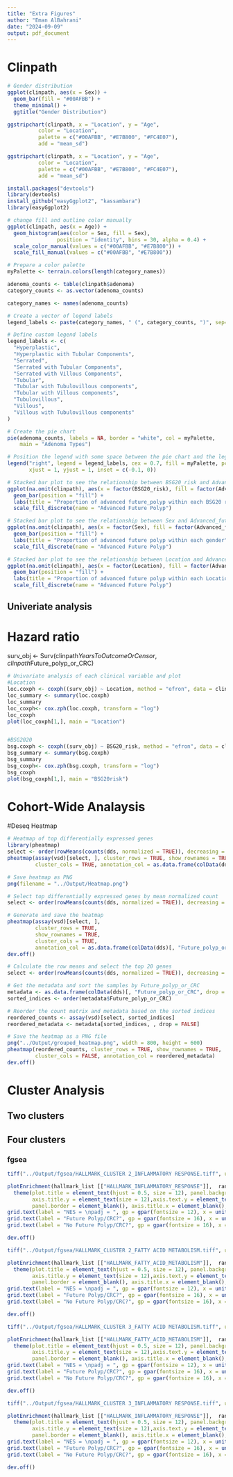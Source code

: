 ---
title: "Extra Figures"
author: "Eman AlBahrani"
date: "2024-09-09"
output: pdf_document
---

# Clinpath 

```{r Gender}

# Gender distribution
ggplot(clinpath, aes(x = Sex)) + 
  geom_bar(fill = "#00AFBB") + 
  theme_minimal() + 
  ggtitle("Gender Distribution")

```


```{r Location by age jitterplot}


ggstripchart(clinpath, x = "Location", y = "Age",
          color = "Location",
          palette = c("#00AFBB", "#E7B800", "#FC4E07"),
          add = "mean_sd")

```



```{r Location jitterplot}


ggstripchart(clinpath, x = "Location", y = "Age",
          color = "Location",
          palette = c("#00AFBB", "#E7B800", "#FC4E07"),
          add = "mean_sd")

```


```{r Histogram libraries}

install.packages("devtools")
library(devtools)
install_github("easyGgplot2", "kassambara")
library(easyGgplot2)


```

```{r Age histogram}

# change fill and outline color manually 
ggplot(clinpath, aes(x = Age)) +
  geom_histogram(aes(color = Sex, fill = Sex), 
                position = "identity", bins = 30, alpha = 0.4) +
  scale_color_manual(values = c("#00AFBB", "#E7B800")) +
  scale_fill_manual(values = c("#00AFBB", "#E7B800"))
```


```{r pie chart adenoma}
# Prepare a color palette
myPalette <- terrain.colors(length(category_names))

adenoma_counts <- table(clinpath$adenoma)
category_counts <- as.vector(adenoma_counts)

category_names <- names(adenoma_counts)

# Create a vector of legend labels
legend_labels <- paste(category_names, " (", category_counts, ")", sep="")

# Define custom legend labels
legend_labels <- c(
  "Hyperplastic",
  "Hyperplastic with Tubular Components",
  "Serrated",
  "Serrated with Tubular Components",
  "Serrated with Villous Components",
  "Tubular",
  "Tubular with Tubulovillous components",
  "Tubular with Villous components",
  "Tubulovillous",
  "Villous",
  "Villous with Tubulovillous components"
)

# Create the pie chart
pie(adenoma_counts, labels = NA, border = "white", col = myPalette,
    main = "Adenoma Types")

# Position the legend with some space between the pie chart and the legend
legend("right", legend = legend_labels, cex = 0.7, fill = myPalette, pch = 15,
       xjust = 1, yjust = 1, inset = c(-0.1, 0)) 
```

```{r bsg and advanced future polyps}
# Stacked bar plot to see the relationship between BSG20_risk and Advanced_future_polyp
ggplot(na.omit(clinpath), aes(x = factor(BSG20_risk), fill = factor(Advanced_future_polyp))) +
  geom_bar(position = "fill") +
  labs(title = "Proportion of advanced future_polyp within each BSG20 risk category", x = "BSG20 Risk", y = "Proportion") +
  scale_fill_discrete(name = "Advanced Future Polyp")


```


```{r stacked bar - gender and future polyp}
# Stacked bar plot to see the relationship between Sex and Advanced_future_polyp
ggplot(na.omit(clinpath), aes(x = factor(Sex), fill = factor(Advanced_future_polyp))) +
  geom_bar(position = "fill") +
  labs(title = "Proportion of advanced future polyp within each gender", x = "Gender", y = "Proportion") +
  scale_fill_discrete(name = "Advanced Future Polyp")


```

```{r stacked bar - location and future polyp}
# Stacked bar plot to see the relationship between Location and Advanced_future_polyp
ggplot(na.omit(clinpath), aes(x = factor(Location), fill = factor(Advanced_future_polyp))) +
  geom_bar(position = "fill") +
  labs(title = "Proportion of advanced future polyp within each Location", x = "Location", y = "Proportion") +
  scale_fill_discrete(name = "Advanced Future Polyp")


```


## Univeriate analysis

# Hazard ratio


surv_obj <- Surv(clinpath$YearsToOutcomeOrCensor, clinpath$Future_polyp_or_CRC)


```{r}


# Univariate analysis of each clinical variable and plot
#Location
loc.coxph <- coxph((surv_obj) ~ Location, method = "efron", data = clinpath)
loc_summary <- summary(loc.coxph)
loc_summary
loc_coxph<- cox.zph(loc.coxph, transform = "log")
loc_coxph
plot(loc_coxph[1,], main = "Location")


#BSG2020
bsg.coxph <- coxph((surv_obj) ~ BSG20_risk, method = "efron", data = clinpath)
bsg_summary <- summary(bsg.coxph)
bsg_summary
bsg_coxph<- cox.zph(bsg.coxph, transform = "log")
bsg_coxph
plot(bsg_coxph[1,], main = "BSG20risk")

```


# Cohort-Wide Analaysis

#Deseq Heatmap
```{r DESeq heatmap}

# Heatmap of top differentially expressed genes
library(pheatmap)
select <- order(rowMeans(counts(dds, normalized = TRUE)), decreasing = TRUE)[1:20]
pheatmap(assay(vsd)[select, ], cluster_rows = TRUE, show_rownames = TRUE,
         cluster_cols = TRUE, annotation_col = as.data.frame(colData(dds)[, "Future_polyp_or_CRC", drop = FALSE]))


```

```{r}
# Save heatmap as PNG
png(filename = "../Output/Heatmap.png")

# Select top differentially expressed genes by mean normalized count
select <- order(rowMeans(counts(dds, normalized = TRUE)), decreasing = TRUE)[1:20]

# Generate and save the heatmap
pheatmap(assay(vsd)[select, ], 
         cluster_rows = TRUE, 
         show_rownames = TRUE,
         cluster_cols = TRUE, 
         annotation_col = as.data.frame(colData(dds)[, "Future_polyp_or_CRC", drop = FALSE]))
dev.off()
```

```{r grouped heatmap}

# Calculate the row means and select the top 20 genes
select <- order(rowMeans(counts(dds, normalized = TRUE)), decreasing = TRUE)[1:20]

# Get the metadata and sort the samples by Future_polyp_or_CRC
metadata <- as.data.frame(colData(dds)[, "Future_polyp_or_CRC", drop = FALSE])
sorted_indices <- order(metadata$Future_polyp_or_CRC)

# Reorder the count matrix and metadata based on the sorted indices
reordered_counts <- assay(vsd)[select, sorted_indices]
reordered_metadata <- metadata[sorted_indices, , drop = FALSE]

# Save the heatmap as a PNG file
png("../Output/grouped_heatmap.png", width = 800, height = 600)
pheatmap(reordered_counts, cluster_rows = TRUE, show_rownames = TRUE,
         cluster_cols = FALSE, annotation_col = reordered_metadata)
dev.off()

```


# Cluster Analysis

## Two clusters

## Four clusters
### fgsea

```{r C2 - Inflammatory response}

tiff("../Output/fgsea/HALLMARK_CLUSTER 2_INFLAMMATORY RESPONSE.tiff", units="mm", width=200, height=200, res=800)

plotEnrichment(hallmark_list [["HALLMARK_INFLAMMATORY_RESPONSE"]],  ranks2, gseaParam = 1, ticksSize = 0.1) +labs(title="CLUSTER 2 - HALLMARK INFLAMMATORY RESPONSE") +labs(y = "Enrichment scores")+
  theme(plot.title = element_text(hjust = 0.5, size = 12), panel.background = element_blank(), 
        axis.title.y = element_text(size = 12),axis.text.y = element_text(size = 8),
        panel.border = element_blank(), axis.title.x = element_blank(), axis.text.x = element_blank(), axis.ticks.x = element_blank())
grid.text(label = "NES = \npadj = ", gp = gpar(fontsize = 12), x = unit(0.8, "npc"), y = unit(0.68, "npc"))
grid.text(label = "Future Polyp/CRC?", gp = gpar(fontsize = 16), x = unit(0.3, "npc"), y = unit(0.04, "npc"))
grid.text(label = "No Future Polyp/CRC?", gp = gpar(fontsize = 16), x = unit(0.85, "npc"), y = unit(0.04, "npc"))

dev.off()
```

```{r C2 - FATTY ACID METABOLISM}

tiff("../Output/fgsea/HALLMARK_CLUSTER 2_FATTY ACID METABOLISM.tiff", units="mm", width=200, height=200, res=800)

plotEnrichment(hallmark_list [["HALLMARK_FATTY_ACID_METABOLISM"]],  ranks2, gseaParam = 1, ticksSize = 0.1) +labs(title="CLUSTER 2 - HALLMARK FATTY ACID METABOLISM") +labs(y = "Enrichment scores")+
  theme(plot.title = element_text(hjust = 0.5, size = 12), panel.background = element_blank(), 
        axis.title.y = element_text(size = 12),axis.text.y = element_text(size = 8),
        panel.border = element_blank(), axis.title.x = element_blank(), axis.text.x = element_blank(), axis.ticks.x = element_blank())
grid.text(label = "NES = \npadj = ", gp = gpar(fontsize = 12), x = unit(0.8, "npc"), y = unit(0.68, "npc"))
grid.text(label = "Future Polyp/CRC?", gp = gpar(fontsize = 16), x = unit(0.3, "npc"), y = unit(0.04, "npc"))
grid.text(label = "No Future Polyp/CRC?", gp = gpar(fontsize = 16), x = unit(0.85, "npc"), y = unit(0.04, "npc"))

dev.off()
```

```{r C3 - FATTY ACID METABOLISM}

tiff("../Output/fgsea/HALLMARK_CLUSTER 3_FATTY ACID METABOLISM.tiff", units="mm", width=200, height=200, res=800)

plotEnrichment(hallmark_list [["HALLMARK_FATTY_ACID_METABOLISM"]],  ranks3, gseaParam = 1, ticksSize = 0.1) +labs(title="CLUSTER 3 - HALLMARK FATTY ACID METABOLISM") +labs(y = "Enrichment scores")+
  theme(plot.title = element_text(hjust = 0.5, size = 12), panel.background = element_blank(), 
        axis.title.y = element_text(size = 12),axis.text.y = element_text(size = 8),
        panel.border = element_blank(), axis.title.x = element_blank(), axis.text.x = element_blank(), axis.ticks.x = element_blank())
grid.text(label = "NES = \npadj = ", gp = gpar(fontsize = 12), x = unit(0.8, "npc"), y = unit(0.68, "npc"))
grid.text(label = "Future Polyp/CRC?", gp = gpar(fontsize = 16), x = unit(0.3, "npc"), y = unit(0.04, "npc"))
grid.text(label = "No Future Polyp/CRC?", gp = gpar(fontsize = 16), x = unit(0.85, "npc"), y = unit(0.04, "npc"))

dev.off()
```


```{r C3 - Oxidative Phosphorylation}

tiff("../Output/fgsea/HALLMARK_CLUSTER 3_INFLAMMATORY RESPONSE.tiff", units="mm", width=200, height=200, res=800)

plotEnrichment(hallmark_list [["HALLMARK_INFLAMMATORY_RESPONSE"]],  ranks3, gseaParam = 1, ticksSize = 0.1) +labs(title="CLUSTER 3 - HALLMARK INFLAMMATORY RESPONSE") +labs(y = "Enrichment scores")+
  theme(plot.title = element_text(hjust = 0.5, size = 12), panel.background = element_blank(), 
        axis.title.y = element_text(size = 12),axis.text.y = element_text(size = 8),
        panel.border = element_blank(), axis.title.x = element_blank(), axis.text.x = element_blank(), axis.ticks.x = element_blank())
grid.text(label = "NES = \npadj = ", gp = gpar(fontsize = 12), x = unit(0.8, "npc"), y = unit(0.68, "npc"))
grid.text(label = "Future Polyp/CRC?", gp = gpar(fontsize = 16), x = unit(0.3, "npc"), y = unit(0.04, "npc"))
grid.text(label = "No Future Polyp/CRC?", gp = gpar(fontsize = 16), x = unit(0.85, "npc"), y = unit(0.04, "npc"))

dev.off()
```
